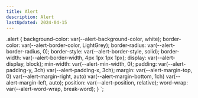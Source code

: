 ```yaml
---
title: Alert
description: Alert
lastUpdated: 2024-04-15
---
```



.alert {
  background-color: var(--alert-background-color, white);
  border-color: var(--alert-border-color, LightGrey);
  border-radius: var(--alert-border-radius, 0);
  border-style: var(--alert-border-style, solid);
  border-width: var(--alert-border-width, 4px 1px 1px 1px);
  display: var(--alert-display, block);
  min-width: var(--alert-min-width, 0);
  padding: var(--alert-padding-y, 3ch) var(--alert-padding-x, 3ch);
  margin: var(--alert-margin-top, 0) var(--alert-margin-right, auto)
    var(--alert-margin-bottom, 1ch) var(--alert-margin-left, auto);
  position: var(--alert-position, relative);
  word-wrap: var(--alert-word-wrap, break-word);
}
`;

<CWFCode code={example1} style={example1Style} />
